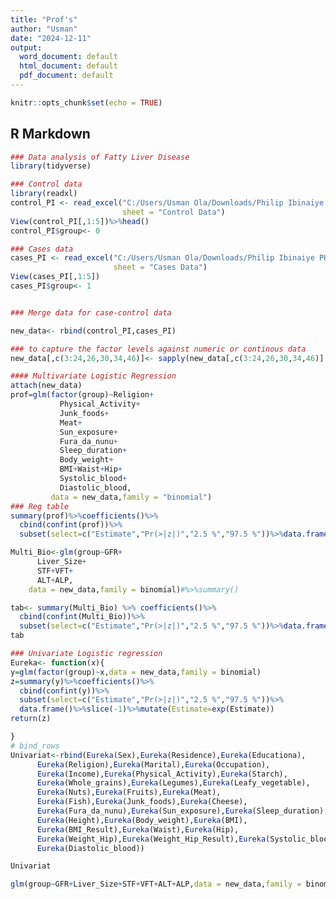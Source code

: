 ```yaml
---
title: "Prof's"
author: "Usman"
date: "2024-12-11"
output:
  word_document: default
  html_document: default
  pdf_document: default
---
```


```r
knitr::opts_chunk$set(echo = TRUE)
```

## R Markdown


```r
### Data analysis of Fatty Liver Disease
library(tidyverse)

### Control data
library(readxl)
control_PI <- read_excel("C:/Users/Usman Ola/Downloads/Philip Ibinaiye PHD Raw Data (1).xlsx", 
                         sheet = "Control Data")
View(control_PI[,1:5])%>%head()
control_PI$group<- 0

### Cases data
cases_PI <- read_excel("C:/Users/Usman Ola/Downloads/Philip Ibinaiye PHD Raw Data (1).xlsx", 
                       sheet = "Cases Data")
View(cases_PI[,1:5])
cases_PI$group<- 1


### Merge data for case-control data

new_data<- rbind(control_PI,cases_PI)

### to capture the factor levels against numeric or continous data
new_data[,c(3:24,26,30,34,46)]<- sapply(new_data[,c(3:24,26,30,34,46)], as.factor)

#### Multivariate Logistic Regression
attach(new_data)
prof=glm(factor(group)~Religion+
           Physical_Activity+
           Junk_foods+
           Meat+
           Sun_exposure+
           Fura_da_nunu+
           Sleep_duration+
           Body_weight+
           BMI+Waist+Hip+
           Systolic_blood+
           Diastolic_blood,
         data = new_data,family = "binomial")
### Reg table
summary(prof)%>%coefficients()%>%
  cbind(confint(prof))%>%
  subset(select=c("Estimate","Pr(>|z|)","2.5 %","97.5 %"))%>%data.frame()%>%  mutate(Estimate=exp(Estimate))

Multi_Bio<-glm(group~GFR+
      Liver_Size+
      STF+VFT+
      ALT+ALP,
    data = new_data,family = binomial)#%>%summary()

tab<- summary(Multi_Bio) %>% coefficients()%>%
  cbind(confint(Multi_Bio))%>%
  subset(select=c("Estimate","Pr(>|z|)","2.5 %","97.5 %"))%>%data.frame()%>%  mutate(Estimate=exp(Estimate))
tab

### Univariate Logistic regression
Eureka<- function(x){
y=glm(factor(group)~x,data = new_data,family = binomial)
z=summary(y)%>%coefficients()%>%
  cbind(confint(y))%>%
  subset(select=c("Estimate","Pr(>|z|)","2.5 %","97.5 %"))%>%
  data.frame()%>%slice(-1)%>%mutate(Estimate=exp(Estimate))
return(z)

}
# bind_rows
Univariat<-rbind(Eureka(Sex),Eureka(Residence),Eureka(Educationa),
      Eureka(Religion),Eureka(Marital),Eureka(Occupation),
      Eureka(Income),Eureka(Physical_Activity),Eureka(Starch),
      Eureka(Whole_grains),Eureka(Legumes),Eureka(Leafy_vegetable),
      Eureka(Nuts),Eureka(Fruits),Eureka(Meat),
      Eureka(Fish),Eureka(Junk_foods),Eureka(Cheese),
      Eureka(Fura_da_nunu),Eureka(Sun_exposure),Eureka(Sleep_duration),
      Eureka(Height),Eureka(Body_weight),Eureka(BMI),
      Eureka(BMI_Result),Eureka(Waist),Eureka(Hip),
      Eureka(Weight_Hip),Eureka(Weight_Hip_Result),Eureka(Systolic_blood),
      Eureka(Diastolic_blood))

Univariat

glm(group~GFR+Liver_Size+STF+VFT+ALT+ALP,data = new_data,family = binomial)%>%summary()
```




